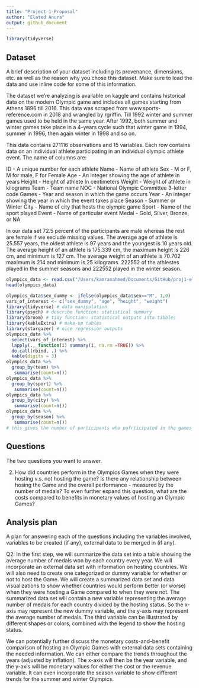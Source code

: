 ```yaml
---
title: "Project 1 Proposal"
author: "Elated Anura"
output: github_document
---
```


```r
library(tidyverse)
```

## Dataset

A brief description of your dataset including its provenance, dimensions, etc. as well as the reason why you chose this dataset. Make sure to load the data and use inline code for some of this information.

The dataset we’re analyzing is available on kaggle and  contains historical data on the modern Olympic game and includes all games starting from Athens 1896 till 2016. This data was scraped from www.sports-reference.com in 2018 and wrangled by rgriffin. Till 1992 winter and summer games used to be held in the same year. After 1992, both summer and winter games take place in a 4-years cycle such that winter game in 1994, summer in 1996, then again winter in 1998 and so on.

This data contains 271116 observations and 15 variables. Each row contains data on an individual athlete participating in an individual olympic athlete event. The name of columns are:

ID - A unique number for each athlete
Name - Name of athlete
Sex - M or F, M for male, F for Female
Age - An integer showing the age of athlete in years
Height - Height of athlete In centimeters
Weight - Weight of athlete in kilograms
Team - Team name
NOC - National Olympic Committee 3-letter code
Games - Year and season in which the game occurs
Year - An integer showing the year in which the event takes place
Season - Summer or Winter
City - Name of city that hosts the olympic game
Sport - Name of the sport played
Event - Name of particular event
Medal - Gold, Silver, Bronze, or NA

In our data set 72.5 percent of the participants are male whereas the rest are female if we exclude missing values. The average age of athlete is 25.557 years, the oldest athlete is 97 years and the youngest is 10 years old. The average height of an athlete is 175.339 cm, the maximum height is 226 cm, and minimum is 127 cm. The average weight of an athlete is 70.702 maximum is 214 and minimum is 25 kilograms. 222552 of the athlestes played in the summer seasons and 222552 played in the winter season.

```r
olympics_data <- read.csv("/Users/kamranahmed/Documents/GitHub/proj1-elated-anura/data/olympics.csv")
head(olympics_data)
```

```r
olympics_data$sex_dummy <- ifelse(olympics_data$sex=="M", 1,0)
vars_of_interest <- c("sex_dummy", "age", "height", "weight")
library(tidyverse) # data manipulation
library(psych) # describe function: statistical summary
library(broom) # tidy function: statistical outputs into tibbles
library(kableExtra) # make-up tables
library(stargazer) # nice regression outputs
olympics_data %>%
  select(vars_of_interest) %>%
  lapply(., function(i) summary(i, na.rm =TRUE)) %>% 
  do.call(rbind, .) %>%
  kable(digits = 3)
olympics_data %>%
  group_by(team) %>%
   summarise(count=n())
olympics_data %>%
  group_by(sport) %>%
   summarise(count=n())
olympics_data %>%
  group_by(city) %>%
   summarise(count=n())
olympics_data %>%
  group_by(season) %>%
   summarise(count=n())
# this gives the number of participants who pafrticipated in the games held in these cities
```

## Questions

The two questions you want to answer.

2. How did countries perform in the Olympics Games when they were hosting v.s. not hosting the game? Is there any relationship between hosing the Game and the overall performance - measured by the number of medals? To even further expand this question, what are the costs compared to benefits in monetary values of hosting an Olympic Games?

## Analysis plan

A plan for answering each of the questions including the variables involved, variables to be created (if any), external data to be merged in (if any).

Q2:  In the first step, we will summarize the data set into a table showing the average number of medals won by each country every year. We will incorporate an external data set with information on hosting countries. We will also need to create one categorized or dummy variable for whether or not to host the Game. We will create a summarized data set and data visualizations to show whether countries would perform better (or worse) when they were hosting a Game compared to when they were not. The summarized data set will contain a new variable representing the average number of medals for each country divided by the hosting status. So the x-axis may represent the new dummy variable, and the y-axis may represent the average number of medals. The third variable can be illustrated by different shapes or colors, combined with the legend to show the hosting status. 

We can potentially further discuss the monetary costs-and-benefit comparison of hosting an Olympic Games with external data sets containing the needed information. We can either compare the trends throughout the years (adjusted by inflation). The x-axis will then be the year variable, and the y-axis will be monetary values for either the cost or the revenue variable. It can even incorporate the season variable to show different trends for the summer and winter Olympics.